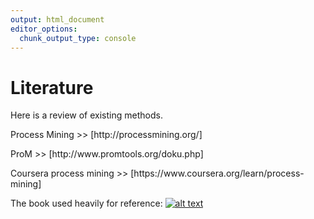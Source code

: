 ```yaml
---
output: html_document
editor_options: 
  chunk_output_type: console
---
```

# Literature {#lit}

Here is a review of existing methods.


Process Mining >> [http://processmining.org/]

ProM >> [http://www.promtools.org/doku.php]

Coursera process mining >> [https://www.coursera.org/learn/process-mining]


The book used heavily for reference: 
[![alt text](./_images/process-mining-book.JPG)](https://www.amazon.com/Process-Mining-Data-Science-Action-ebook/dp/B01EUYVU6Y/ref=sr_1_2?dchild=1&keywords=process+mining&qid=1585838236&sr=8-2)
